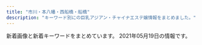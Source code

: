 ```yaml
---
title: "市川・本八幡・西船橋・船橋"
description: "キーワード別にの巨乳アジアン・チャイナエステ嬢情報をまとめました。"
---
```


新着画像と新着キーワードをまとめています。
2021年05月19日の情報です。

<DmmAffiliateIns />
<KeywordTable
  shops={
    [
    {
        "keywords": {
            "D": 2,
            "85": 2,
            "E": 2
        },
        "station": "JR\u897f\u8239\u6a4b\u99c5\u5357\u53e3",
        "name": "Royal \uff5e\u30ed\u30fc\u30e4\u30eb\uff5e",
        "url": "http://royal.rankuens.com/",
        "img_links": [
            "http://royal.rankuens.com/css/staff/staff04.jpg",
            "http://royal.rankuens.com/css/nav/nav-006.jpg",
            "http://royal.rankuens.com/css/m-top02.jpg",
            "http://royal.rankuens.com/css/nav/nav-004.jpg",
            "http://royal.rankuens.com/css/staff/staff03-a.jpg",
            "http://royal.rankuens.com/css/staff/staff03.jpg",
            "http://royal.rankuens.com/css/m-top05.jpg",
            "http://royal.rankuens.com/css/001.jpg",
            "http://royal.rankuens.com/css/staff/staff02-a.jpg",
            "http://royal.rankuens.com/images/call.png",
            "http://royal.rankuens.com/css/staff/staff02.jpg",
            "http://royal.rankuens.com/css/nav/nav-003.jpg",
            "http://royal.rankuens.com/css/nav/nav-005.jpg",
            "http://royal.rankuens.com/css/staff/staff04-a.jpg",
            "http://royal.rankuens.com/css/staff/staff01-a.jpg",
            "http://royal.rankuens.com/css/staff/staff01.jpg",
            "http://royal.rankuens.com/css/nav/nav-002.jpg",
            "http://royal.rankuens.com/css/nav/nav-001.jpg",
            "http://royal.rankuens.com/css/m-head01.jpg",
            "http://royal.rankuens.com/css/m-top04.jpg",
            "http://royal.rankuens.com/css/m-top03.jpg"
        ]
    },
    {
        "img_links": [],
        "keywords": {},
        "name": "OLIVE\u30fb\u30aa\u30ea\u30fc\u30d6",
        "station": "JR\u8239\u6a4b\u99c5\u5317\u53e3",
        "url": "http://yu.abnavi.info/"
    },
    {
        "name": "\u30d7\u30ea\u30f3\u30bb\u30b9",
        "img_links": [],
        "keywords": {},
        "station": "JR\u897f\u8239\u6a4b\u99c5\u5317\u53e3",
        "url": "https://prince.iest.info/"
    },
    {
        "name": "\u6696 \uff5eHinata\uff5e",
        "url": "http://hinata.relaxnabi.com/",
        "station": "JR\u8239\u6a4b\u99c5\u5317\u53e3",
        "img_links": [
            "http://hinata.relaxnabi.com/img/tiaowen.png",
            "http://hinata.relaxnabi.com/css/staff/staff015-a.jpg",
            "http://hinata.relaxnabi.com/css/staff/staff-007.jpg",
            "http://hinata.relaxnabi.com/css/staff/staff00001-a.jpg",
            "http://hinata.relaxnabi.com/css/top02.jpg",
            "http://hinata.relaxnabi.com/css/nav/nav-004.jpg",
            "http://hinata.relaxnabi.com/css/girls001.jpg",
            "http://hinata.relaxnabi.com/css/staff/staff00003.jpg",
            "http://hinata.relaxnabi.com/css/staff/staff-06-a.jpg",
            "http://hinata.relaxnabi.com/css/nav/nav-003.jpg",
            "http://hinata.relaxnabi.com/css/staff/staff00004.jpg",
            "http://hinata.relaxnabi.com/css/main-left03.jpg",
            "http://hinata.relaxnabi.com/css/nav/nav-001.jpg",
            "http://hinata.relaxnabi.com/css/nav/nav-006.jpg",
            "http://hinata.relaxnabi.com/css/staff/staff-08.jpg",
            "http://hinata.relaxnabi.com/css/staff/staff-007-a.jpg",
            "http://hinata.relaxnabi.com/css/nav/sub-003.jpg",
            "http://hinata.relaxnabi.com/css/nav/nav-002.jpg",
            "http://hinata.relaxnabi.com/css/nav/sub-004.jpg",
            "http://hinata.relaxnabi.com/css/nav/sub-001.jpg",
            "http://hinata.relaxnabi.com/css/staff/staff17-a.jpg",
            "http://hinata.relaxnabi.com/css/main-left02.jpg",
            "http://hinata.relaxnabi.com/css/right.jpg",
            "http://hinata.relaxnabi.com/css/staff/staff17.jpg",
            "http://hinata.relaxnabi.com/css/staff/staff-06.jpg",
            "http://hinata.relaxnabi.com/css/osusume40.jpg",
            "http://hinata.relaxnabi.com/css/nav/nav-005.jpg",
            "http://hinata.relaxnabi.com/css/staff/staff00001.jpg",
            "http://hinata.relaxnabi.com/css/staff/staff015.jpg",
            "http://hinata.relaxnabi.com/css/button.jpg",
            "http://hinata.relaxnabi.com/css/tel01.png",
            "http://hinata.relaxnabi.com/css/nav/sub-002.jpg",
            "http://hinata.relaxnabi.com/css/staff/staff-002-a.jpg",
            "http://hinata.relaxnabi.com/css/nav/sub-005.jpg",
            "http://hinata.relaxnabi.com/css/staff/staff00004-a.jpg",
            "http://hinata.relaxnabi.com/css/staff/staff00003-a.jpg",
            "http://hinata.relaxnabi.com/css/left.jpg",
            "http://hinata.relaxnabi.com/css/staff/staff-08-a.jpg",
            "http://hinata.relaxnabi.com/css/staff/staff-002.jpg",
            "http://hinata.relaxnabi.com/css/nav/sub-006.jpg"
        ],
        "keywords": {
            "86": 2,
            "89": 1,
            "90": 2,
            "D": 2,
            "92": 3,
            "C": 4,
            "91": 1,
            "E": 4,
            "F": 1
        }
    },
    {
        "url": "https://fu-coco.net/",
        "keywords": {
            "F": 4,
            "D": 23,
            "\u30bb\u30af\u30b7\u30fc": 3
        },
        "station": "\u8239\u6a4b\u99c5\u5317\u53e3",
        "name": "COCO",
        "img_links": [
            "https://fu-coco.net/wp-content/uploads/2021/05/435698765co.jpg",
            "https://fu-coco.net/wp-content/uploads/2021/05/9876543co.jpg",
            "https://fu-coco.net/wp-content/uploads/2021/05/34568976co.jpg",
            "https://fu-coco.net/wp-content/uploads/2021/05/8976saco.jpg",
            "https://fu-coco.net/wp-content/themes/este/img/top-img01a.png",
            "https://fu-coco.net/wp-content/themes/este/img/call.png",
            "https://fu-coco.net/wp-content/uploads/2021/05/897s6atyco.jpg",
            "https://fu-coco.net/wp-content/uploads/2021/05/1oiuytreewrstdyfugco.jpg",
            "https://fu-coco.net/wp-content/uploads/2021/05/9087621co.jpg",
            "https://fu-coco.net/wp-content/themes/este/img/top-img02a.png",
            "https://fu-coco.net/wp-content/themes/este/img/2.png",
            "https://fu-coco.net/wp-content/themes/este/img/tel_footer.png",
            "https://fu-coco.net/wp-content/uploads/2021/05/987654324567co.jpg",
            "https://fu-coco.net/wp-content/themes/este/img/top-img01b.png",
            "https://fu-coco.net/wp-content/uploads/2021/05/9876521co.jpg",
            "https://fu-coco.net/wp-content/themes/este/img/tel_header.png",
            "https://fu-coco.net/wp-content/uploads/2021/05/9087654co.jpg",
            "https://fu-coco.net/wp-content/uploads/2021/05/8765217890co.jpg"
        ]
    },
    {
        "url": "http://happy.relaxnabi.com/",
        "station": "JR\u8239\u6a4b\u99c5\u5317\u53e3",
        "img_links": [
            "http://happy.relaxnabi.com/css/staff/staff0017-a.jpg",
            "http://happy.relaxnabi.com/css/staff/staff-03-a.jpg",
            "http://happy.relaxnabi.com/css/staff/staff-007.jpg",
            "http://happy.relaxnabi.com/css/staff/staff-10.jpg",
            "http://happy.relaxnabi.com/css/staff/staff0001.jpg",
            "http://happy.relaxnabi.com/css/staff/staff-08.jpg",
            "http://happy.relaxnabi.com/css/staff/staff-04.jpg",
            "http://happy.relaxnabi.com/css/top-003.png",
            "http://happy.relaxnabi.com/css/staff/staff-007-a.jpg",
            "http://happy.relaxnabi.com/css/staff/staff0001-a.jpg",
            "http://happy.relaxnabi.com/css/staff/staff-05.jpg",
            "http://happy.relaxnabi.com/css/staff/staff-002.jpg",
            "http://happy.relaxnabi.com/css/staff/staff-05-a.jpg",
            "http://happy.relaxnabi.com/css/nav/nav-001.png",
            "http://happy.relaxnabi.com/css/nav/nav-004.png",
            "http://happy.relaxnabi.com/css/staff/staff-08-a.jpg",
            "http://happy.relaxnabi.com/css/tel01.png",
            "http://happy.relaxnabi.com/css/staff/staff-10-a.jpg",
            "http://happy.relaxnabi.com/css/nav/nav-005.png",
            "http://happy.relaxnabi.com/css/staff/staff-04-a.jpg",
            "http://happy.relaxnabi.com/css/staff/staff-03.jpg",
            "http://happy.relaxnabi.com/css/staff/staff0017.jpg",
            "http://happy.relaxnabi.com/css/nav/nav-002.png",
            "http://happy.relaxnabi.com/css/nav/nav-006.png",
            "http://happy.relaxnabi.com/css/top0001.png",
            "http://happy.relaxnabi.com/css/nav/nav-003.png",
            "http://happy.relaxnabi.com/css/staff/staff-002-a.jpg"
        ],
        "name": "\u30de\u30fc\u30e1\u30a4\u30c9",
        "keywords": {
            "89": 2,
            "D": 4,
            "91": 1,
            "90": 2,
            "88": 1,
            "92": 3,
            "F": 1,
            "E": 3
        }
    },
    {
        "name": "\u9234\u97f3-\u3059\u305a\u306d-",
        "station": "JR\u897f\u8239\u6a4b\u99c5\u5357\u53e3",
        "url": "http://es-suzune.com/",
        "img_links": [
            "http://es-suzune.com/staffPhoto/s20200510132325.jpg",
            "http://es-suzune.com/staffPhoto/s20200827113641.jpg",
            "http://es-suzune.com/staffPhoto/b20210309194137.jpg",
            "http://es-suzune.com/images/access/05.png",
            "http://es-suzune.com/staffPhoto/s20210310164226.jpg",
            "http://es-suzune.com/staffPhoto/b20210519124016.jpg",
            "http://es-suzune.com/images/store/02.jpg",
            "http://es-suzune.com/staffPhoto/b20210219195907.jpg",
            "http://es-suzune.com/staffPhoto/s20210405174056.jpg",
            "http://es-suzune.com/uploadfiles/images/chuntian4_%E5%89%AF%E6%9C%AC.jpg",
            "http://es-suzune.com/staffPhoto/s20210219195922.jpg",
            "http://es-suzune.com/staffPhoto/b20201007170432.jpg",
            "http://es-suzune.com/staffPhoto/s20200724144036.jpg",
            "http://es-suzune.com/uploadfiles/images/courseEsSuzune.jpg",
            "http://es-suzune.com/staffPhoto/s20201007170432.jpg",
            "http://es-suzune.com/images/access/01.png",
            "http://es-suzune.com/staffPhoto/s20210519124016.jpg",
            "http://es-suzune.com/staffPhoto/b20210405165006.jpg",
            "http://es-suzune.com/staffPhoto/b20200724144017.jpg",
            "http://es-suzune.com/staffPhoto/s20210219195936.jpg",
            "http://es-suzune.com/images/store/03.jpg",
            "http://es-suzune.com/images/access/02.png",
            "http://es-suzune.com/images/access/03.png",
            "http://es-suzune.com/staffPhoto/s20200827113054.jpg",
            "http://es-suzune.com/staffPhoto/s20200724144017.jpg",
            "http://es-suzune.com/staffPhoto/s20210405165026.jpg",
            "http://es-suzune.com/staffPhoto/s20210430230530.jpg",
            "http://es-suzune.com/staffPhoto/s20210427230435.jpg",
            "http://es-suzune.com/staffPhoto/b20210405174056.jpg",
            "http://es-suzune.com/staffPhoto/s20210217223343.jpg",
            "http://es-suzune.com/staffPhoto/b20210427230435.jpg",
            "http://es-suzune.com/staffPhoto/b20200827113054.jpg",
            "http://es-suzune.com/staffPhoto/s20210217223442.jpg",
            "http://es-suzune.com/images/store/01.jpg",
            "http://es-suzune.com/staffPhoto/b20210405155547.jpg",
            "http://es-suzune.com/staffPhoto/s20210405165006.jpg",
            "http://es-suzune.com/images/showIndex.jpg",
            "http://es-suzune.com/staffPhoto/b20191115141808.jpg",
            "http://es-suzune.com/staffPhoto/b20210216224004.jpg",
            "http://es-suzune.com/staffPhoto/s20210309194137.jpg",
            "http://es-suzune.com/staffPhoto/s20210427230506.jpg",
            "http://es-suzune.com/uploadfiles/images/chuntian1_%E5%89%AF%E6%9C%AC.jpg",
            "http://es-suzune.com/staffPhoto/s20210405174136.jpg",
            "http://es-suzune.com/staffPhoto/s20210405155607.jpg",
            "http://es-suzune.com/images/showContent.jpg",
            "http://es-suzune.com/staffPhoto/s20210309194151.jpg",
            "http://es-suzune.com/staffPhoto/s20200827113545.jpg",
            "http://es-suzune.com/staffPhoto/s20191115141808.jpg",
            "http://es-suzune.com/staffPhoto/s20210219195907.jpg",
            "http://es-suzune.com/staffPhoto/s20210216224004.jpg",
            "http://es-suzune.com/staffPhoto/b20200510132325.jpg",
            "http://es-suzune.com/staffPhoto/s20210405155547.jpg",
            "http://es-suzune.com/staffPhoto/s20201007170536.jpg",
            "http://es-suzune.com/images/store/04.jpg",
            "http://es-suzune.com/staffPhoto/b20210430230530.jpg",
            "http://es-suzune.com/uploadfiles/images/campaignEsSuzune1.jpg",
            "http://es-suzune.com/staffPhoto/s20210405173944.jpg",
            "http://es-suzune.com/staffPhoto/b20200827113545.jpg",
            "http://es-suzune.com/staffPhoto/s20210405174116.jpg",
            "http://es-suzune.com/staffPhoto/s20210217223841.jpg"
        ],
        "keywords": {
            "\u30bb\u30af\u30b7\u30fc": 11,
            "F": 5
        }
    },
    {
        "station": "JR\u8239\u6a4b\u99c5\u5317\u53e3",
        "keywords": {
            "86": 4,
            "D": 6,
            "85": 2,
            "87": 6,
            "C": 19
        },
        "name": "Rainbow\uff5e\u30ec\u30a4\u30f3\u30dc\u30fc\uff5e",
        "url": "http://www.rainbow-relax.xyz/",
        "img_links": [
            "http://www.rainbow-relax.xyz/images/slider/3.jpg",
            "http://www.rainbow-relax.xyz/files/001-02.jpg",
            "http://www.rainbow-relax.xyz/files/002-02.jpg",
            "http://www.rainbow-relax.xyz/files/003-02.jpg",
            "http://www.rainbow-relax.xyz/files/005.jpg",
            "http://www.rainbow-relax.xyz/files/004.jpg",
            "http://www.rainbow-relax.xyz/img/pickup.jpg",
            "http://www.rainbow-relax.xyz/img/tel.png",
            "http://www.rainbow-relax.xyz/img/ttl_news.png",
            "http://www.rainbow-relax.xyz/files/004-02.jpg",
            "http://www.rainbow-relax.xyz/img/btn_side_mobile.jpg",
            "http://www.rainbow-relax.xyz/files/005-02.jpg",
            "http://www.rainbow-relax.xyz/files/006-02.jpg",
            "http://www.rainbow-relax.xyz/files/006.jpg",
            "http://www.rainbow-relax.xyz/files/003.jpg",
            "http://www.rainbow-relax.xyz/files/001.jpg",
            "http://www.rainbow-relax.xyz/img/ttl_info.png",
            "http://www.rainbow-relax.xyz/images/slider/1.jpg",
            "http://www.rainbow-relax.xyz/img/goback.jpg",
            "http://www.rainbow-relax.xyz/images/slider/2.jpg",
            "http://www.rainbow-relax.xyz/files/002.jpg"
        ]
    },
    {
        "keywords": {
            "86": 2,
            "87": 6,
            "D": 8,
            "C": 12
        },
        "station": "JR\u8239\u6a4b\u99c5\u5317\u53e3",
        "img_links": [
            "http://www.fuji.esturl.com/images/slider/3.jpg",
            "http://www.fuji.esturl.com/img/ttl_info.png",
            "http://www.fuji.esturl.com/files/003.jpg",
            "http://www.fuji.esturl.com/img/goback.jpg",
            "http://www.fuji.esturl.com/img/pickup.jpg",
            "http://www.fuji.esturl.com/files/003-02.jpg",
            "http://www.fuji.esturl.com/img/btn_side_mobile.jpg",
            "http://www.fuji.esturl.com/images/slider/1.jpg",
            "http://www.fuji.esturl.com/img/header01.jpg",
            "http://www.fuji.esturl.com/files/001.jpg",
            "http://www.fuji.esturl.com/files/002.jpg",
            "http://www.fuji.esturl.com/files/001-02.jpg",
            "http://www.fuji.esturl.com/img/ttl_news.png",
            "http://www.fuji.esturl.com/files/002-02.jpg",
            "http://www.fuji.esturl.com/images/slider/2.jpg",
            "http://www.fuji.esturl.com/files/004.jpg",
            "http://www.fuji.esturl.com/img/ttl_therapist_top.png",
            "http://www.fuji.esturl.com/files/004-02.jpg"
        ],
        "name": "\u85e4\u306e\u82b1",
        "url": "http://www.fuji.esturl.com/"
    },
    {
        "station": "\u5e02\u5ddd\u99c5\u5317\u53e3",
        "img_links": [
            "http://www.iyashinoumi.com/img/tel1.png",
            "http://www.iyashinoumi.com/img/miss24sb.jpg",
            "http://www.iyashinoumi.com/img/miss7sb.jpg",
            "http://www.iyashinoumi.com/img/sTitle_right.png",
            "http://www.iyashinoumi.com/img/miss28sb.jpg",
            "http://www.iyashinoumi.com/img/sTitle_left.png",
            "http://www.iyashinoumi.com/img/miss27sb.jpg",
            "http://www.iyashinoumi.com/img/miss7s.jpg",
            "http://www.iyashinoumi.com/img/miss6sb.jpg",
            "http://www.iyashinoumi.com/img/miss25sb.jpg"
        ],
        "url": "http://www.iyashinoumi.com/",
        "keywords": {},
        "name": "\u7652\u3057\u306e\u6d77"
    },
    {
        "keywords": {
            "86": 12,
            "C": 6,
            "D": 6,
            "83": 6
        },
        "name": "\u4eba\u9b5a\u59eb",
        "img_links": [
            "http://nigyohime.ebb.jp/2/uploadimg/1610266405.jpg",
            "http://nigyohime.ebb.jp/2/uploadimg/1615431233.jpg",
            "http://nigyohime.ebb.jp/b_news.png",
            "http://nigyohime.ebb.jp/b_girl.png",
            "http://nigyohime.ebb.jp/staff_t.jpg",
            "http://nigyohime.ebb.jp/1.jpg",
            "http://nigyohime.ebb.jp/4.jpg",
            "http://nigyohime.ebb.jp/line.png",
            "http://nigyohime.ebb.jp/top.jpg",
            "http://nigyohime.ebb.jp/ditu2.jpg",
            "http://nigyohime.ebb.jp/2/uploadimg/1606276938.jpg",
            "http://nigyohime.ebb.jp/3.jpg",
            "http://nigyohime.ebb.jp/2.jpg",
            "http://nigyohime.ebb.jp/2/uploadimg/1620714292.jpg",
            "http://nigyohime.ebb.jp/2/uploadimg/1606276829.jpg"
        ],
        "url": "http://nigyohime.ebb.jp/",
        "station": "JR\u5e02\u5ddd\u99c5\u5357\u53e3"
    },
    {
        "img_links": [
            "https://miyabi.jpn.vin/images/top.png",
            "https://miyabi.jpn.vin/photos/sites/21/2021/03/2021032404492465.jpg",
            "https://miyabi.jpn.vin/images/top_slider03.jpg",
            "https://miyabi.jpn.vin/images/btn_side01.png",
            "https://miyabi.jpn.vin/images/btn_side06.png",
            "https://miyabi.jpn.vin/photos/sites/21/2021/05/2021052002391091.jpg",
            "https://miyabi.jpn.vin/photos/sites/21/2021/05/2021052002390864.jpg",
            "https://miyabi.jpn.vin/photos/sites/21/2021/05/2021052002390726.jpg",
            "https://miyabi.jpn.vin/photos/sites/21/2021/05/2021051409095246.jpg",
            "https://miyabi.jpn.vin/images/side_line.jpg",
            "https://miyabi.jpn.vin/photos/sites/21/2021/05/2021051409363351.jpg",
            "https://miyabi.jpn.vin/images/sp_top.png",
            "https://miyabi.jpn.vin/images/btn_side07.png",
            "https://miyabi.jpn.vin/photos/sites/21/2021/05/2021052002390959.jpg",
            "https://miyabi.jpn.vin/photos/sites/21/2021/05/2021052002390885.jpg",
            "https://miyabi.jpn.vin/photos/sites/21/2021/05/2021051409310973.jpg",
            "https://miyabi.jpn.vin/photos/sites/21/2021/05/2021052002391080.jpg",
            "https://miyabi.jpn.vin/images/btn_side02.png",
            "https://miyabi.jpn.vin/images/btn_side04.png",
            "https://miyabi.jpn.vin/images/btn_side05.png",
            "https://miyabi.jpn.vin/photos/sites/21/2021/05/202105200239071.jpg",
            "https://miyabi.jpn.vin/photos/sites/21/2021/05/2021052002390944.jpg",
            "https://miyabi.jpn.vin/photos/sites/21/2021/05/2021051409090360.jpg",
            "https://miyabi.jpn.vin/photos/sites/21/2021/05/2021051409092021.jpg",
            "https://miyabi.jpn.vin/photos/sites/21/2021/05/2021051409485330.jpg",
            "https://miyabi.jpn.vin/images/btn_side03.png",
            "https://miyabi.jpn.vin/photos/sites/21/2021/05/2021051409394496.jpg"
        ],
        "station": "JR\u897f\u8239\u6a4b\u99c5",
        "url": "https://miyabi.jpn.vin",
        "name": "\u96c5\u7f8e\uff5eMIYABI",
        "keywords": {
            "D": 70,
            "C": 58,
            "E": 66,
            "87": 34,
            "F": 34,
            "85": 98,
            "83": 36,
            "G": 34,
            "88": 70
        }
    },
    {
        "img_links": [
            "http://www.hanamonogaari.xyz/images/s_info.jpg",
            "http://www.hanamonogaari.xyz/uploads/181107/1-1Q10G1262I06.png",
            "http://www.hanamonogaari.xyz/uploads/181107/1-1Q10G21110N5.jpg",
            "http://www.hanamonogaari.xyz/uploads/181107/1-1Q10G02JTT.png",
            "http://www.hanamonogaari.xyz/images/s_mobile.jpg",
            "http://www.hanamonogaari.xyz/images/s_news.jpg",
            "http://www.hanamonogaari.xyz/uploads/181107/1-1Q10G0250S39.png",
            "http://www.hanamonogaari.xyz/uploads/210515/1-210515135135c9.jpg",
            "http://www.hanamonogaari.xyz/uploads/181107/1-1Q10G04R3933.jpg",
            "http://www.hanamonogaari.xyz/images/s_news01.jpg",
            "http://www.hanamonogaari.xyz/images/info.jpg",
            "http://www.hanamonogaari.xyz/uploads/181107/1-1Q10G12K2455.png",
            "http://www.hanamonogaari.xyz/images/news_bj3.jpg",
            "http://www.hanamonogaari.xyz/uploads/181107/1-1Q10G02G1591.png",
            "http://www.hanamonogaari.xyz/uploads/181109/1-1Q10Z92056352.jpg",
            "http://www.hanamonogaari.xyz/uploads/210517/1-21051G35A3545.jpg",
            "http://www.hanamonogaari.xyz/uploads/210517/1-21051G35G0109.jpg",
            "http://www.hanamonogaari.xyz/uploads/210515/1-210515135204509.jpg",
            "http://www.hanamonogaari.xyz/images/news_bj1.jpg",
            "http://www.hanamonogaari.xyz/uploads/210515/1-21051513510A39.jpg",
            "http://www.hanamonogaari.xyz/uploads/181107/1-1Q10G02416215.png"
        ],
        "name": "\u3044\u3061\u3054",
        "station": "JR\u897f\u8239\u6a4b\u99c5\u5357\u53e3",
        "keywords": {
            "88": 2,
            "84": 1,
            "85": 1,
            "D": 2,
            "E": 1,
            "C": 1
        },
        "url": "http://www.hanamonogaari.xyz/"
    },
    {
        "station": "JR\u8239\u6a4b\u99c5\u5317\u53e3",
        "keywords": {
            "88": 4,
            "87": 32,
            "D": 36
        },
        "img_links": [
            "http://www.yumegokoro.esjp.info/files/002-02.jpg",
            "http://www.yumegokoro.esjp.info/files/004-03.jpg",
            "http://www.yumegokoro.esjp.info/images/barRecruit.png",
            "http://www.yumegokoro.esjp.info/images/btnTop.png",
            "http://www.yumegokoro.esjp.info/files/012.jpg",
            "http://www.yumegokoro.esjp.info/files/019.jpg",
            "http://www.yumegokoro.esjp.info/files/004-02.jpg",
            "http://www.yumegokoro.esjp.info/files/011.jpg",
            "http://www.yumegokoro.esjp.info/files/027.jpg",
            "http://www.yumegokoro.esjp.info/files/019-02.jpg",
            "http://www.yumegokoro.esjp.info/files/023.jpg",
            "http://www.yumegokoro.esjp.info/files/004.jpg",
            "http://www.yumegokoro.esjp.info/files/019-03.jpg",
            "http://www.yumegokoro.esjp.info/images/barProfileSche.png",
            "http://www.yumegokoro.esjp.info/images/backBtn.png",
            "http://www.yumegokoro.esjp.info/files/012-02.jpg",
            "http://www.yumegokoro.esjp.info/files/010.jpg",
            "http://www.yumegokoro.esjp.info/files/002.jpg",
            "http://www.yumegokoro.esjp.info/images/barAccess.png",
            "http://www.yumegokoro.esjp.info/files/023-02.jpg",
            "http://www.yumegokoro.esjp.info/files/020-02.jpg",
            "http://www.yumegokoro.esjp.info/files/023-03.jpg",
            "http://www.yumegokoro.esjp.info/files/010-02.jpg",
            "http://www.yumegokoro.esjp.info/files/027-02.jpg",
            "http://www.yumegokoro.esjp.info/images/barProfile.png",
            "http://www.yumegokoro.esjp.info/files/011-03.jpg",
            "http://www.yumegokoro.esjp.info/images/contentBottom.jpg",
            "http://www.yumegokoro.esjp.info/images/barSchedule.png",
            "http://www.yumegokoro.esjp.info/images/barLink.png",
            "http://www.yumegokoro.esjp.info/images/header.png",
            "http://www.yumegokoro.esjp.info/files/020.jpg",
            "http://www.yumegokoro.esjp.info/files/020-03.jpg",
            "http://www.yumegokoro.esjp.info/images/barTherapist.png",
            "http://www.yumegokoro.esjp.info/files/011-02.jpg",
            "http://www.yumegokoro.esjp.info/images/concept.png",
            "http://www.yumegokoro.esjp.info/images/time.png",
            "http://www.yumegokoro.esjp.info/images/barSystem.png",
            "http://www.yumegokoro.esjp.info/files/012-03.jpg",
            "http://www.yumegokoro.esjp.info/files/027-03.jpg",
            "http://www.yumegokoro.esjp.info/files/010-03.jpg",
            "http://www.yumegokoro.esjp.info/files/002-03.jpg"
        ],
        "url": "http://www.yumegokoro.esjp.info/",
        "name": "Pink Love"
    },
    {
        "img_links": [
            "http://f-clover.net/images/flash1.jpg",
            "http://f-clover.net/images/room5.jpg",
            "http://f-clover.net/images/index1.jpg",
            "http://f-clover.net/images/mi0.jpg",
            "http://f-clover.net/images/mobile.jpg",
            "http://f-clover.net/images/flash2.jpg",
            "http://f-clover.net/images/room3.jpg",
            "http://f-clover.net/images/room6.jpg",
            "http://f-clover.net/images/room2.jpg",
            "http://f-clover.net/images/room7.jpg",
            "http://f-clover.net/images/moe.jpg",
            "http://f-clover.net/images/room1.jpg",
            "http://f-clover.net/images/end.jpg",
            "http://f-clover.net/images/g5.jpg",
            "http://f-clover.net/images/room8.jpg",
            "http://f-clover.net/images/room4.jpg"
        ],
        "keywords": {},
        "station": "JR\u8239\u6a4b\u99c5\u5357\u53e3",
        "url": "http://f-clover.net/",
        "name": "\u30af\u30ed\u30fc\u30d0\u30fc"
    },
    {
        "station": "JR\u897f\u8239\u6a4b\u99c5\u5357\u53e3",
        "keywords": {
            "E": 85,
            "\u30bb\u30af\u30b7\u30fc": 10,
            "D": 6,
            "\u5de8\u4e73": 2,
            "G": 11,
            "\u4e73": 2,
            "F": 11
        },
        "url": "http://es-massage.info/",
        "img_links": [
            "http://es-massage.info/wp-content/uploads/2019/11/8da006befc39b49c570f8162740cbc56-500x750.jpg",
            "http://es-massage.info/wp-content/themes/template-salon2/images/header-tel.png",
            "http://es-massage.info/wp-content/uploads/2020/04/6dbf19009737ff88e931378416216a70-500x750.jpg",
            "http://es-massage.info/wp-content/uploads/2018/12/ce6acdedea0cab635b18cd82f697bf3a-500x750.jpg",
            "http://es-massage.info/wp-content/uploads/2020/09/704dae7b06e955f980cbf27c24214885-500x750.jpg",
            "http://es-massage.info/wp-content/uploads/2019/12/676cfcce64ce22475e092ee147f4ebc8-212x300.jpg",
            "http://es-massage.info/wp-content/uploads/2020/04/61c10e6ea6f68bf8c90d4ae7d8d0830a.jpg",
            "http://es-massage.info/wp-content/uploads/2020/04/61c10e6ea6f68bf8c90d4ae7d8d0830a-500x750.jpg",
            "http://es-massage.info/wp-content/uploads/2021/02/f150534b559de6124dce0eaa1cfdf290.jpg",
            "http://es-massage.info/wp-content/uploads/2019/03/07cc9a466c3af450e20013b26e90a100-500x750.jpg",
            "http://es-massage.info/wp-content/uploads/2020/06/15dfc139e50a1da61c3a78bf04aca51b.jpg",
            "http://es-massage.info/wp-content/uploads/2021/03/5db34c47b4c5816f47d11de39beefb5d-216x300.jpg",
            "http://es-massage.info/wp-content/uploads/2021/02/3d21df65a2be53218994fa7e3b383bd2-500x750.jpg",
            "http://es-massage.info/wp-content/uploads/2019/03/b85ae819f481b37cad8d1548de5893cc-500x750.jpg",
            "http://es-massage.info/wp-content/uploads/2019/10/32cbcf100bc89043ce106a68ba8535ea.jpg",
            "http://es-massage.info/wp-content/uploads/2019/03/0c4d0538c251234bc70697ec7cf8cc97.jpg",
            "http://es-massage.info/wp-content/uploads/2021/02/4af137ced25025eda5b4e5a512bead8f.jpg",
            "http://es-massage.info/wp-content/uploads/2021/02/ae80e0da66f78f271f9083df6c795b89-500x750.jpg",
            "http://es-massage.info/wp-content/uploads/2021/02/5d212ce2543c87f9ebee5c4251a7e224-214x300.jpg",
            "http://es-massage.info/wp-content/uploads/2021/03/fa0ef9b192fa87f9ee5013c5e1c3bcc7-500x750.jpg",
            "http://es-massage.info/wp-content/uploads/2021/03/f4811d331623d3f6e590e934b3e7ddc9-500x750.jpg",
            "http://es-massage.info/wp-content/themes/template-salon2/images/main1.jpg",
            "http://es-massage.info/wp-content/uploads/2020/09/75fbc1155333427771dcebee0f4de748-500x750.jpg",
            "http://es-massage.info/wp-content/uploads/2021/02/6fa3b7862db18d956a1cde1942b75408-205x300.jpg",
            "http://es-massage.info/wp-content/uploads/2021/03/5db34c47b4c5816f47d11de39beefb5d.jpg",
            "http://es-massage.info/wp-content/uploads/2021/02/f150534b559de6124dce0eaa1cfdf290-500x750.jpg",
            "http://es-massage.info/wp-content/uploads/2020/10/676cfcce64ce22475e092ee147f4ebc8-500x750.jpg",
            "http://es-massage.info/wp-content/uploads/2021/03/187232fb98eac53cd9935a4a35d04597-722x1024.jpg",
            "http://es-massage.info/wp-content/uploads/2021/03/42e4fd3c70945346b6dd6b9e0f926434-1.jpg",
            "http://es-massage.info/wp-content/uploads/2020/10/676cfcce64ce22475e092ee147f4ebc8-730x1024.jpg",
            "http://es-massage.info/wp-content/uploads/2021/03/c961a896cf70c5b14ebe86acc18cdf14-1.jpg",
            "http://es-massage.info/wp-content/uploads/2021/03/42e4fd3c70945346b6dd6b9e0f926434-1-745x1024.jpg",
            "http://es-massage.info/wp-content/uploads/2019/03/0c4d0538c251234bc70697ec7cf8cc97-500x750.jpg",
            "http://es-massage.info/wp-content/uploads/2021/02/68ba0f1db1b8cdd88e360d06f49f1ba6-500x750.jpg",
            "http://es-massage.info/wp-content/uploads/2021/02/2daa3be5c9da099fee0448647087d74c-500x750.jpg",
            "http://es-massage.info/wp-content/uploads/2019/03/0c4d0538c251234bc70697ec7cf8cc97-220x300.jpg",
            "http://es-massage.info/wp-content/uploads/2019/03/c3dc6ab90966d6cc73491056f668516d-745x1024.jpg",
            "http://es-massage.info/wp-content/uploads/2021/03/42e4fd3c70945346b6dd6b9e0f926434-1-500x750.jpg",
            "http://es-massage.info/wp-content/uploads/2021/02/ae80e0da66f78f271f9083df6c795b89.jpg",
            "http://es-massage.info/wp-content/uploads/2021/02/4af137ced25025eda5b4e5a512bead8f-212x300.jpg",
            "http://es-massage.info/wp-content/uploads/2021/02/2daa3be5c9da099fee0448647087d74c-722x1024.jpg",
            "http://es-massage.info/wp-content/uploads/2019/06/dcbeef447e8eded0b1939b00ff57d88b-218x300.jpg",
            "http://es-massage.info/wp-content/uploads/2020/06/0fd60f0c72ad85b96635ef3d4e152bd6.jpg",
            "http://es-massage.info/wp-content/uploads/2021/04/f481c16456cfb6cef2c626ae7e9cc2bc-215x300.jpg",
            "http://es-massage.info/wp-content/uploads/2021/02/8b21e9d00752169b79ff946575142f59.jpg",
            "http://es-massage.info/wp-content/uploads/2021/02/8b21e9d00752169b79ff946575142f59-500x750.jpg",
            "http://es-massage.info/wp-content/uploads/2021/03/c961a896cf70c5b14ebe86acc18cdf14-1-500x750.jpg",
            "http://es-massage.info/wp-content/uploads/2019/03/c3dc6ab90966d6cc73491056f668516d.jpg",
            "http://es-massage.info/wp-content/uploads/2020/09/75fbc1155333427771dcebee0f4de748.jpg",
            "http://es-massage.info/wp-content/uploads/2019/12/676cfcce64ce22475e092ee147f4ebc8.jpg",
            "http://es-massage.info/wp-content/uploads/2021/04/f481c16456cfb6cef2c626ae7e9cc2bc.jpg",
            "http://es-massage.info/wp-content/uploads/2020/09/704dae7b06e955f980cbf27c24214885.jpg",
            "http://es-massage.info/wp-content/uploads/2018/10/g2.jpg",
            "http://es-massage.info/wp-content/uploads/2020/06/15dfc139e50a1da61c3a78bf04aca51b-500x750.jpg",
            "http://es-massage.info/wp-content/uploads/2021/03/fa0ef9b192fa87f9ee5013c5e1c3bcc7-212x300.jpg",
            "http://es-massage.info/wp-content/uploads/2020/09/c42007567c6d14bbd829c1d4ae5b8d4c.jpg",
            "http://es-massage.info/wp-content/uploads/2018/10/g4.jpg",
            "http://es-massage.info/wp-content/uploads/2019/12/a2ec7a239bfbf761f50708838a05c672.jpg",
            "http://es-massage.info/wp-content/uploads/2021/02/ae895c3a85b37b5db4dcb93326cbd04d-500x750.jpg",
            "http://es-massage.info/wp-content/uploads/2019/10/3eec6cc0e85788ff3ceabceee29f9870.jpg",
            "http://es-massage.info/wp-content/uploads/2019/06/dcbeef447e8eded0b1939b00ff57d88b-500x750.jpg",
            "http://es-massage.info/wp-content/uploads/2021/02/ae895c3a85b37b5db4dcb93326cbd04d-745x1024.jpg",
            "http://es-massage.info/wp-content/uploads/2021/05/c867482e60af4aaa301e00a22c8a494a-500x750.jpg",
            "http://es-massage.info/wp-content/uploads/2019/12/a2ec7a239bfbf761f50708838a05c672-214x300.jpg",
            "http://es-massage.info/wp-content/uploads/2021/04/f481c16456cfb6cef2c626ae7e9cc2bc-500x750.jpg",
            "http://es-massage.info/wp-content/uploads/2019/10/3eec6cc0e85788ff3ceabceee29f9870-500x750.jpg",
            "http://es-massage.info/wp-content/uploads/2021/02/4af137ced25025eda5b4e5a512bead8f-500x750.jpg",
            "http://es-massage.info/wp-content/uploads/2019/03/b85ae819f481b37cad8d1548de5893cc.jpg",
            "http://es-massage.info/wp-content/uploads/2021/03/c961a896cf70c5b14ebe86acc18cdf14-1-212x300.jpg",
            "http://es-massage.info/wp-content/uploads/2019/12/9934efcbe351f6dbb655c114add97813.jpg",
            "http://es-massage.info/wp-content/themes/template-salon2/images/bnr.jpg",
            "http://es-massage.info/wp-content/uploads/2021/02/9fac07593910d80276531dd93a7855a6.jpg",
            "http://es-massage.info/wp-content/themes/template-salon2/images/noimg.jpg",
            "http://es-massage.info/wp-content/uploads/2021/02/0ef7f1f9a36ecbbef9c5a949c70d788f-218x300.jpg",
            "http://es-massage.info/wp-content/uploads/2021/03/5db34c47b4c5816f47d11de39beefb5d-500x750.jpg",
            "http://es-massage.info/wp-content/uploads/2021/01/329c4f8c7f334cbe95d258f70d6ca207-500x750.jpg",
            "http://es-massage.info/wp-content/uploads/2021/03/f4811d331623d3f6e590e934b3e7ddc9.jpg",
            "http://es-massage.info/wp-content/uploads/2019/10/32cbcf100bc89043ce106a68ba8535ea-500x750.jpg",
            "http://es-massage.info/wp-content/uploads/2021/02/3d21df65a2be53218994fa7e3b383bd2.jpg",
            "http://es-massage.info/wp-content/uploads/2021/03/187232fb98eac53cd9935a4a35d04597.jpg",
            "http://es-massage.info/wp-content/uploads/2021/02/3d21df65a2be53218994fa7e3b383bd2-207x300.jpg",
            "http://es-massage.info/wp-content/uploads/2021/02/9fac07593910d80276531dd93a7855a6-500x750.jpg",
            "http://es-massage.info/wp-content/uploads/2019/03/c3dc6ab90966d6cc73491056f668516d-500x750.jpg",
            "http://es-massage.info/wp-content/uploads/2021/01/329c4f8c7f334cbe95d258f70d6ca207.jpg",
            "http://es-massage.info/wp-content/uploads/2019/12/676cfcce64ce22475e092ee147f4ebc8-500x750.jpg",
            "http://es-massage.info/wp-content/uploads/2019/03/b85ae819f481b37cad8d1548de5893cc-223x300.jpg",
            "http://es-massage.info/wp-content/uploads/2021/02/68ba0f1db1b8cdd88e360d06f49f1ba6-212x300.jpg",
            "http://es-massage.info/wp-content/uploads/2019/11/8da006befc39b49c570f8162740cbc56.jpg",
            "http://es-massage.info/wp-content/uploads/2020/06/0fd60f0c72ad85b96635ef3d4e152bd6-500x750.jpg",
            "http://es-massage.info/wp-content/uploads/2018/10/g1.jpg",
            "http://es-massage.info/wp-content/uploads/2018/10/g3.jpg",
            "http://es-massage.info/wp-content/uploads/2019/03/07cc9a466c3af450e20013b26e90a100.jpg",
            "http://es-massage.info/wp-content/uploads/2020/10/676cfcce64ce22475e092ee147f4ebc8-214x300.jpg",
            "http://es-massage.info/wp-content/uploads/2021/05/c867482e60af4aaa301e00a22c8a494a.jpg",
            "http://es-massage.info/wp-content/uploads/2021/02/ae895c3a85b37b5db4dcb93326cbd04d.jpg",
            "http://es-massage.info/wp-content/uploads/2019/12/9934efcbe351f6dbb655c114add97813-500x750.jpg",
            "http://es-massage.info/wp-content/uploads/2020/09/c42007567c6d14bbd829c1d4ae5b8d4c-500x750.jpg",
            "http://es-massage.info/wp-content/uploads/2020/04/6dbf19009737ff88e931378416216a70.jpg",
            "http://es-massage.info/wp-content/uploads/2019/12/a2ec7a239bfbf761f50708838a05c672-500x750.jpg",
            "http://es-massage.info/wp-content/uploads/2021/02/f150534b559de6124dce0eaa1cfdf290-722x1024.jpg",
            "http://es-massage.info/wp-content/uploads/2021/02/8b21e9d00752169b79ff946575142f59-722x1024.jpg",
            "http://es-massage.info/wp-content/uploads/2021/03/fa0ef9b192fa87f9ee5013c5e1c3bcc7.jpg",
            "http://es-massage.info/wp-content/uploads/2021/02/68ba0f1db1b8cdd88e360d06f49f1ba6.jpg",
            "http://es-massage.info/wp-content/uploads/2021/03/187232fb98eac53cd9935a4a35d04597-500x750.jpg"
        ],
        "name": "Vivid \u30d3\u30d3\u30c3\u30c9"
    },
    {
        "station": "JR\u672c\u516b\u5e61\u99c5",
        "name": "Sexy Girl",
        "url": "http://www.sexygirl.esturl.com/",
        "keywords": {
            "D": 2,
            "C": 2,
            "86": 1,
            "\u30bb\u30af\u30b7\u30fc": 13,
            "87": 3
        },
        "img_links": [
            "http://www.sexygirl.esturl.com/files/002.jpg",
            "http://www.sexygirl.esturl.com/images/r4.jpg",
            "http://www.sexygirl.esturl.com/images/shop/shop03.jpg",
            "http://www.sexygirl.esturl.com/images/s_link.png",
            "http://www.sexygirl.esturl.com/images/s_staff.png",
            "http://www.sexygirl.esturl.com/images/top.png",
            "http://www.sexygirl.esturl.com/images/shop/shop01.jpg",
            "http://www.sexygirl.esturl.com/images/r5.jpg",
            "http://www.sexygirl.esturl.com/files/004.jpg",
            "http://www.sexygirl.esturl.com/images/r1.jpg",
            "http://www.sexygirl.esturl.com/images/news.png",
            "http://www.sexygirl.esturl.com/images/bj2.jpg",
            "http://www.sexygirl.esturl.com/images/r2.jpg",
            "http://www.sexygirl.esturl.com/images/end.png",
            "http://www.sexygirl.esturl.com/files/001.jpg",
            "http://www.sexygirl.esturl.com/images/shop/shop04.jpg",
            "http://www.sexygirl.esturl.com/images/face.png",
            "http://www.sexygirl.esturl.com/images/pick.png",
            "http://www.sexygirl.esturl.com/files/003.jpg",
            "http://www.sexygirl.esturl.com/images/shop/shop02.jpg"
        ]
    },
    {
        "keywords": {
            "C": 1,
            "D": 1
        },
        "name": "\u30b7\u30e3\u30f3\u30d0\u30e9",
        "url": "http://shamballa.est888.com/",
        "station": "JR\u8239\u6a4b\u99c5\u5317\u53e3",
        "img_links": [
            "http://shamballa.est888.com/css/top03.jpg",
            "http://shamballa.est888.com/css/nav/nav-002.png",
            "http://shamballa.est888.com/css/c-001.jpg",
            "http://shamballa.est888.com/css/staff/staff-01-a.jpg",
            "http://shamballa.est888.com/css/staff/staff-03-a.jpg",
            "http://shamballa.est888.com/css/nav/nav-005.png",
            "http://shamballa.est888.com/css/staff/naiyo02.jpg",
            "http://shamballa.est888.com/css/staff/staff-02-a.jpg",
            "http://shamballa.est888.com/css/top04-left.jpg",
            "http://shamballa.est888.com/css/staff/naiyo01.jpg",
            "http://shamballa.est888.com/css/nav/nav-001.png",
            "http://shamballa.est888.com/css/nav/nav-004.png",
            "http://shamballa.est888.com/css/top04-right.jpg",
            "http://shamballa.est888.com/css/recurit.jpg",
            "http://shamballa.est888.com/css/top01.jpg",
            "http://shamballa.est888.com/css/nav/nav-003.png",
            "http://shamballa.est888.com/css/tel.png",
            "http://shamballa.est888.com/css/nav/nav-006.png"
        ]
    },
    {
        "name": "NEW \u82b1\u30ce\u97f3",
        "url": "http://hanaoto.pw/",
        "station": "JR\u897f\u8239\u6a4b\u99c5\u5357\u53e3",
        "keywords": {
            "C": 16
        },
        "img_links": [
            "http://hanaoto.pw/images/e01.jpg",
            "http://hanaoto.pw/images/flash4.jpg",
            "http://hanaoto.pw/images/la.jpg",
            "http://hanaoto.pw/images/maga1.jpg",
            "http://hanaoto.pw/images/hh1.jpg",
            "http://hanaoto.pw/images/yuki1.jpg",
            "http://hanaoto.pw/images/am1.jpg",
            "http://hanaoto.pw/images/flash5.jpg",
            "http://hanaoto.pw/images/tel.png",
            "http://hanaoto.pw/images/nana1.jpg",
            "http://hanaoto.pw/images/g2.jpg",
            "http://hanaoto.pw/images/a02.jpg",
            "http://hanaoto.pw/images/aa1.jpg",
            "http://hanaoto.pw/images/ami1.jpg",
            "http://hanaoto.pw/images/flash.jpg",
            "http://hanaoto.pw/images/flash3.jpg",
            "http://hanaoto.pw/images/sptel.png",
            "http://hanaoto.pw/images/mobile.png",
            "http://hanaoto.pw/images/maga.jpg",
            "http://hanaoto.pw/images/g6.jpg"
        ]
    },
    {
        "url": "http://www.es-ai.link/",
        "img_links": [
            "http://www.es-ai.link/images/head.jpg",
            "http://www.es-ai.link/images/mobile.jpg",
            "http://www.es-ai.link/images/sys1.jpg",
            "http://www.es-ai.link/images/int2.jpg",
            "http://www.es-ai.link/staff/hana.jpg",
            "http://www.es-ai.link/images/sys2.jpg",
            "http://www.es-ai.link/staff/yuna.jpg",
            "http://www.es-ai.link/images/interior_t.jpg",
            "http://www.es-ai.link/images/staff_t.jpg",
            "http://www.es-ai.link/images/info.jpg",
            "http://www.es-ai.link/images/b3.jpg",
            "http://www.es-ai.link/img/yuna1.jpg",
            "http://www.es-ai.link/images/news.jpg",
            "http://www.es-ai.link/img/hana1.jpg",
            "http://www.es-ai.link/images/int1.jpg",
            "http://www.es-ai.link/img/riri1.jpg",
            "http://www.es-ai.link/images/b2.jpg",
            "http://www.es-ai.link/images/tg.jpg",
            "http://www.es-ai.link/images/b1.jpg",
            "http://www.es-ai.link/staff/riri.jpg"
        ],
        "keywords": {},
        "station": "\u5e02\u5ddd\u99c5\u5317\u53e3",
        "name": "\u611b\u7740"
    },
    {
        "station": "JR\u897f\u8239\u6a4b\u99c5\u5317\u53e3",
        "img_links": [
            "http://stylelife.work/Uploads/user/5de74b74a4faa.jpg",
            "http://stylelife.work/Uploads/user/5e4101be77e18.jpg",
            "http://stylelife.work/Uploads/user/5ebfa12d5429d.jpg",
            "http://stylelife.work/Uploads/user/5deb614369ccd.jpg",
            "http://stylelife.work/Uploads/user/5de74b09394d7.jpg",
            "http://stylelife.work/Uploads/user/5ebf50cc42240.jpg",
            "http://stylelife.work/Uploads/user/5e79901ca108f.jpg",
            "http://stylelife.work/ueditor/php/upload/image/20180712/1531374173659035.png",
            "http://stylelife.work/Uploads/user/5dfc857c95e57.jpg",
            "http://stylelife.work/Uploads/user/5e1d330613089.jpg",
            "http://stylelife.work/Uploads/user/5e1d3400053fa.jpg",
            "http://stylelife.work/Public/Wap/picture/m-tel.png",
            "http://stylelife.work/Uploads/user/6074fcb772404.jpg",
            "http://stylelife.work/Public/Wap/picture/staff-pc.png",
            "http://stylelife.work/ueditor/php/upload/image/20180712/1531373827278035.png",
            "http://stylelife.work/Uploads/user/5eb35a13a1df3.jpg",
            "http://stylelife.work/Uploads/user/6074fd15194a0.jpg",
            "http://stylelife.work/Public/Wap/picture/sp-staff-list.png",
            "http://stylelife.work/Uploads/user/5ebf4ff2905f1.jpg",
            "http://stylelife.work/Uploads/user/5ef9a9fd8cd20.jpg",
            "http://stylelife.work/Public/Wap/picture/m-foot.png",
            "http://stylelife.work/Uploads/user/609cc19235ed5.jpg",
            "http://stylelife.work/Uploads/user/60374c0661343.jpg",
            "http://stylelife.work/Uploads/user/60374cd308bf7.jpg",
            "http://stylelife.work/ueditor/php/upload/image/20180712/1531367078235696.png",
            "http://stylelife.work/Uploads/user/60374ca1c2ba1.jpg",
            "http://stylelife.work/Uploads/user/5f3cd192667f4.jpg",
            "http://stylelife.work/Uploads/user/5de74b9acbf92.jpg",
            "http://stylelife.work/Uploads/user/5e68a1524c2d2.jpg",
            "http://stylelife.work/Public/Wap/picture/sp-line.png",
            "http://stylelife.work/Uploads/user/60a5e6522483f.jpg",
            "http://stylelife.work/Uploads/user/60a5e5f105e9e.jpg",
            "http://stylelife.work/Uploads/user/6074fcd675258.jpg",
            "http://stylelife.work/Uploads/user/60374b6e9f505.jpg"
        ],
        "name": "\u3055\u304f\u3089",
        "keywords": {
            "\u5de8\u4e73": 2,
            "D": 2,
            "F": 3,
            "\u80f8": 1,
            "G": 1,
            "\u4e73": 2
        },
        "url": "http://stylelife.work/"
    },
    {
        "name": "Blue\uff5e\u30d6\u30eb\u30fc\uff5e",
        "img_links": [
            "http://www.kanda-es.info/img/anna1.jpg",
            "http://www.kanda-es.info/staff/anna.jpg",
            "http://www.kanda-es.info/images/staff_t.jpg",
            "http://www.kanda-es.info/staff/sora.jpg",
            "http://www.kanda-es.info/images/sys2.jpg",
            "http://www.kanda-es.info/img/risa1.jpg",
            "http://www.kanda-es.info/images/news.jpg",
            "http://www.kanda-es.info/img/sora1.jpg",
            "http://www.kanda-es.info/images/int2.jpg",
            "http://www.kanda-es.info/images/sys1.jpg",
            "http://www.kanda-es.info/images/info.jpg",
            "http://www.kanda-es.info/images/interior_t.jpg",
            "http://www.kanda-es.info/images/mobile.jpg",
            "http://www.kanda-es.info/images/int1.jpg",
            "http://www.kanda-es.info/staff/risa.jpg",
            "http://www.kanda-es.info/images/tg.jpg"
        ],
        "url": "http://www.kanda-es.info/",
        "station": "\u99ac\u8fbc\u6ca2\u99c5\u6771\u53e3",
        "keywords": {}
    },
    {
        "img_links": [
            "http://www.nekomusume.relax-hp.com/img/nav-002.png",
            "http://www.nekomusume.relax-hp.com/img/top01.png",
            "http://www.nekomusume.relax-hp.com/files/001.jpg",
            "http://www.nekomusume.relax-hp.com/files/008.jpg",
            "http://www.nekomusume.relax-hp.com/files/011.jpg",
            "http://www.nekomusume.relax-hp.com/files/007.jpg",
            "http://www.nekomusume.relax-hp.com/img/stb.jpg",
            "http://www.nekomusume.relax-hp.com/img/stt.jpg",
            "http://www.nekomusume.relax-hp.com/files/013.jpg",
            "http://www.nekomusume.relax-hp.com/img/nav-001.png",
            "http://www.nekomusume.relax-hp.com/img/tel.png",
            "http://www.nekomusume.relax-hp.com/img/nav-003.png",
            "http://www.nekomusume.relax-hp.com/files/009.jpg",
            "http://www.nekomusume.relax-hp.com/img/nav-005.png",
            "http://www.nekomusume.relax-hp.com/files/006.jpg",
            "http://www.nekomusume.relax-hp.com/img/nav-006.png",
            "http://www.nekomusume.relax-hp.com/img/nav-004.png"
        ],
        "url": "http://www.nekomusume.relax-hp.com/",
        "name": "\u732b\u5a18",
        "keywords": {
            "86": 2,
            "D": 7,
            "87": 5
        },
        "station": "JR\u897f\u8239\u6a4b\u99c5\u5357\u53e3"
    },
    {
        "station": "JR\u897f\u8239\u6a4b\u99c5\u5317\u53e3",
        "keywords": {
            "D": 16,
            "C": 3,
            "\u4e73": 7,
            "\u5de8\u4e73": 7,
            "\u80f8": 2,
            "E": 21,
            "\u30bb\u30af\u30b7\u30fc": 2
        },
        "name": "\u30ea\u30fc\u30d5",
        "img_links": [
            "https://leaf-relax.com/wp-content/uploads/2021/04/8C901857-8329-4836-BB15-FACE1430E3F7.jpeg",
            "https://leaf-relax.com/wp-content/themes/este/img/2.jpg",
            "https://leaf-relax.com/wp-content/uploads/2020/01/727B1E93-B273-418A-ADFB-21CA51B3BD11.jpeg",
            "https://leaf-relax.com/wp-content/uploads/2021/03/4ADE4339-8E04-43D0-8E5B-B0C17FFAF696.jpeg",
            "https://leaf-relax.com/wp-content/uploads/2021/04/CEDC78D8-1E03-485E-AAE1-F3A9DC863616.jpeg",
            "https://leaf-relax.com/wp-content/uploads/2021/04/5D8F478C-B99F-48C1-81A3-7741B432AD67.jpeg",
            "https://leaf-relax.com/wp-content/themes/este/img/top-img02a.png",
            "https://leaf-relax.com/wp-content/themes/este/img/call.png",
            "https://leaf-relax.com/wp-content/uploads/2021/05/B320F3D8-A181-4E6B-AEEE-7995FEFEF15E.jpeg",
            "https://leaf-relax.com/wp-content/uploads/2021/03/C1B14BDE-84B6-467B-9532-C60E8A518E03.jpeg",
            "https://leaf-relax.com/wp-content/uploads/2021/05/D10DDADC-FE4C-4207-999A-5DD6087E3BBE.png",
            "https://leaf-relax.com/wp-content/themes/este/img/1.jpg",
            "https://leaf-relax.com/wp-content/themes/este/img/4.jpg",
            "https://leaf-relax.com/wp-content/uploads/2021/03/D5FC7105-D296-4544-A10A-F769C6CD5B0C.jpeg",
            "https://leaf-relax.com/wp-content/uploads/2021/03/DB2A2C9F-6035-4E9D-8D28-6C22A543E8DC.jpeg",
            "https://leaf-relax.com/wp-content/uploads/2021/03/8C6881AA-D716-419E-8BFF-82AAA258E338.jpeg",
            "https://leaf-relax.com/wp-content/uploads/2021/03/E9712B35-BA07-4315-B0E1-9DE89646DE20.jpeg",
            "https://leaf-relax.com/wp-content/themes/este/img/3.jpg",
            "https://leaf-relax.com/wp-content/uploads/2020/01/8A96734F-7498-47BC-8B9E-624EE96E9D74.jpeg",
            "https://leaf-relax.com/wp-content/uploads/2021/03/1E72DCA7-178C-4423-B532-64C921244CD8.jpeg",
            "https://leaf-relax.com/wp-content/themes/este/img/top-img03.png",
            "https://leaf-relax.com/wp-content/uploads/2021/03/uiahleaf.jpg",
            "https://leaf-relax.com/wp-content/themes/este/img/tel_header.png",
            "https://leaf-relax.com/wp-content/themes/este/img/top-img01.png",
            "https://leaf-relax.com/wp-content/uploads/2021/04/7249526C-1C90-423A-8CF8-A6B7DF3016ED.jpeg",
            "https://leaf-relax.com/wp-content/themes/este/img/tel_footer.png",
            "https://leaf-relax.com/wp-content/uploads/2021/05/1018DA9B-A1BF-40E3-B2AD-9442809499C5.jpeg",
            "https://leaf-relax.com/wp-content/themes/este/img/top-img01c.png"
        ],
        "url": "https://leaf-relax.com/"
    },
    {
        "url": "http://nishifunabashi.xyz/",
        "img_links": [
            "http://nishifunabashi.xyz/images/top.png",
            "http://nishifunabashi.xyz/images/ga1.jpg",
            "http://nishifunabashi.xyz/images/miho.jpg",
            "http://nishifunabashi.xyz/images/g01.jpg",
            "http://nishifunabashi.xyz/images/sla3.jpg",
            "http://nishifunabashi.xyz/images/rie1.jpg",
            "http://nishifunabashi.xyz/images/mobile.png",
            "http://nishifunabashi.xyz/images/i1.jpg",
            "http://nishifunabashi.xyz/images/chun3.jpg",
            "http://nishifunabashi.xyz/images/rumi2.jpg",
            "http://nishifunabashi.xyz/images/kina.jpg",
            "http://nishifunabashi.xyz/images/mio.jpg",
            "http://nishifunabashi.xyz/images/rie2.jpg",
            "http://nishifunabashi.xyz/images/g001.jpg",
            "http://nishifunabashi.xyz/images/yumi2.jpg",
            "http://nishifunabashi.xyz/images/n2.jpg",
            "http://nishifunabashi.xyz/images/moe.jpg",
            "http://nishifunabashi.xyz/images/r02.jpg",
            "http://nishifunabashi.xyz/images/chun2.jpg",
            "http://nishifunabashi.xyz/images/gat.png",
            "http://nishifunabashi.xyz/images/baner.jpg",
            "http://nishifunabashi.xyz/images/g33.jpg",
            "http://nishifunabashi.xyz/images/tite-staff.png",
            "http://nishifunabashi.xyz/images/sla2.jpg",
            "http://nishifunabashi.xyz/images/yumi1.jpg",
            "http://nishifunabashi.xyz/images/miho2.jpg",
            "http://nishifunabashi.xyz/images/ga.jpg",
            "http://nishifunabashi.xyz/images/chun1.jpg",
            "http://nishifunabashi.xyz/images/sla1.jpg",
            "http://nishifunabashi.xyz/images/i2.jpg",
            "http://nishifunabashi.xyz/images/rumi1.jpg",
            "http://nishifunabashi.xyz/images/g15.jpg",
            "http://nishifunabashi.xyz/images/g1.jpg",
            "http://nishifunabashi.xyz/images/kina2.jpg",
            "http://nishifunabashi.xyz/images/moe2.jpg",
            "http://nishifunabashi.xyz/images/r03.jpg",
            "http://nishifunabashi.xyz/images/yumi3.jpg",
            "http://nishifunabashi.xyz/images/mio2.jpg",
            "http://nishifunabashi.xyz/images/g0.jpg",
            "http://nishifunabashi.xyz/images/mio1.jpg",
            "http://nishifunabashi.xyz/images/r01.jpg",
            "http://nishifunabashi.xyz/images/rie.jpg",
            "http://nishifunabashi.xyz/images/newt.png",
            "http://nishifunabashi.xyz/images/miu.jpg",
            "http://nishifunabashi.xyz/images/moe1.jpg",
            "http://nishifunabashi.xyz/images/miu1.jpg",
            "http://nishifunabashi.xyz/images/m2.jpg",
            "http://nishifunabashi.xyz/images/g32.jpg",
            "http://nishifunabashi.xyz/images/i3.jpg",
            "http://nishifunabashi.xyz/images/pickt.png",
            "http://nishifunabashi.xyz/images/n1.jpg",
            "http://nishifunabashi.xyz/images/n3.jpg",
            "http://nishifunabashi.xyz/images/m1.jpg",
            "http://nishifunabashi.xyz/images/g015.jpg",
            "http://nishifunabashi.xyz/images/rumi3.jpg",
            "http://nishifunabashi.xyz/images/r04.jpg",
            "http://nishifunabashi.xyz/images/kina1.jpg"
        ],
        "station": "JR\u897f\u8239\u6a4b\u99c5\u5357\u53e3",
        "name": "\u82b1\u706b",
        "keywords": {
            "C": 7
        }
    },
    {
        "station": "JR\u5e02\u5ddd\u99c5\u5357\u53e3",
        "img_links": [
            "http://loveliness-est.com/images/mainvisual_02.jpg",
            "http://loveliness-est.com/images/head_therapist.jpg",
            "http://loveliness-est.com/images/sw_home.png",
            "http://loveliness-est.com/images/cg06.jpg",
            "http://loveliness-est.com/images/cg05.jpg",
            "http://loveliness-est.com/images/con02.jpg",
            "http://loveliness-est.com/images/sys03.jpg",
            "http://loveliness-est.com/images/cg01.jpg",
            "http://loveliness-est.com/images/sys01.jpg",
            "http://loveliness-est.com/images/mainvisual_02_s.jpg",
            "http://loveliness-est.com/images/cg04.jpg",
            "http://loveliness-est.com/images/sys02.jpg",
            "http://loveliness-est.com/images/cg02.jpg",
            "http://loveliness-est.com/images/cg07.jpg",
            "http://loveliness-est.com/images/icon_new.png",
            "http://loveliness-est.com/images/mainvisual_01.jpg",
            "http://loveliness-est.com/images/head_interior.jpg",
            "http://loveliness-est.com/images/trigger.jpg",
            "http://loveliness-est.com/images/con03.jpg",
            "http://loveliness-est.com/images/sw_tel.png",
            "http://loveliness-est.com/images/cg03.jpg",
            "http://loveliness-est.com/images/req_03.jpg",
            "http://loveliness-est.com/images/con01.jpg",
            "http://loveliness-est.com/images/mainvisual_01_s.jpg"
        ],
        "name": "\u30a2\u30ed\u30de\u2605\u6d17\u4f53\u5b66\u5712",
        "url": "http://loveliness-est.com/",
        "keywords": {}
    },
    {
        "station": "JR\u672c\u516b\u5e61\u99c5\u5317\u53e3",
        "keywords": {
            "D": 8,
            "87": 7,
            "86": 2,
            "C": 1
        },
        "img_links": [
            "http://www.club.relaxjp.info/images/head.jpg",
            "http://www.club.relaxjp.info/images/rec2.png",
            "http://www.club.relaxjp.info/files/006.jpg",
            "http://www.club.relaxjp.info/files/007-02.jpg",
            "http://www.club.relaxjp.info/images/rec1.png",
            "http://www.club.relaxjp.info/images/sys3.png",
            "http://www.club.relaxjp.info/files/015.jpg",
            "http://www.club.relaxjp.info/images/sys2.png",
            "http://www.club.relaxjp.info/images/mobile.jpg",
            "http://www.club.relaxjp.info/files/004.jpg",
            "http://www.club.relaxjp.info/files/017.jpg",
            "http://www.club.relaxjp.info/files/004-02.jpg",
            "http://www.club.relaxjp.info/files/009.jpg",
            "http://www.club.relaxjp.info/images/int2.png",
            "http://www.club.relaxjp.info/files/014-02.jpg",
            "http://www.club.relaxjp.info/files/017-02.jpg",
            "http://www.club.relaxjp.info/files/013-02.jpg",
            "http://www.club.relaxjp.info/files/007.jpg",
            "http://www.club.relaxjp.info/images/interior_t.png",
            "http://www.club.relaxjp.info/images/ta.jpg",
            "http://www.club.relaxjp.info/files/015-02.jpg",
            "http://www.club.relaxjp.info/files/016-02.jpg",
            "http://www.club.relaxjp.info/images/b2.jpg",
            "http://www.club.relaxjp.info/files/009-02.jpg",
            "http://www.club.relaxjp.info/images/line.png",
            "http://www.club.relaxjp.info/images/int1.png",
            "http://www.club.relaxjp.info/files/013.jpg",
            "http://www.club.relaxjp.info/files/006-02.jpg",
            "http://www.club.relaxjp.info/images/sys1.png",
            "http://www.club.relaxjp.info/images/b1.jpg",
            "http://www.club.relaxjp.info/images/link_t.png",
            "http://www.club.relaxjp.info/images/staff_t.png",
            "http://www.club.relaxjp.info/files/014.jpg",
            "http://www.club.relaxjp.info/files/016.jpg"
        ],
        "url": "http://www.club.relaxjp.info/",
        "name": "\u30d5\u30a7\u30a2\u30ea\u30fc"
    },
    {
        "station": "JR\u672c\u516b\u5e61\u99c5\u5357\u53e3",
        "img_links": [],
        "name": "\u30cd\u30d7\u30c1\u30e5\u30fc\u30f3",
        "keywords": {},
        "url": "http://neptune.est.cm/"
    },
    {
        "img_links": [
            "http://yelaixang.sweet-relaxation.com/img/slick/sl-2.jpg",
            "http://yelaixang.sweet-relaxation.com/img/cast/miya-01.jpg",
            "http://yelaixang.sweet-relaxation.com/img/cast/miya-02.jpg",
            "http://yelaixang.sweet-relaxation.com/img/cast/nina-03.jpg",
            "http://yelaixang.sweet-relaxation.com/img/cast/nana-02.jpg",
            "http://yelaixang.sweet-relaxation.com/img/slick/sl-5.jpg",
            "http://yelaixang.sweet-relaxation.com/img/cast/miya-03.jpg",
            "http://yelaixang.sweet-relaxation.com/img/cast/nina-01.jpg",
            "http://yelaixang.sweet-relaxation.com/img/slick/sl-7.jpg",
            "http://yelaixang.sweet-relaxation.com/img/cast/key-02.jpg",
            "http://yelaixang.sweet-relaxation.com/img/cast/nana-03.jpg",
            "http://yelaixang.sweet-relaxation.com/img/slick/sl-4.jpg",
            "http://yelaixang.sweet-relaxation.com/img/slick/sl-1.jpg",
            "http://yelaixang.sweet-relaxation.com/img/cast/nana-04.jpg",
            "http://yelaixang.sweet-relaxation.com/img/cast/nana-01.jpg",
            "http://yelaixang.sweet-relaxation.com/img/slick/sl-3.jpg",
            "http://yelaixang.sweet-relaxation.com/img/cast/nina-02.jpg",
            "http://yelaixang.sweet-relaxation.com/img/cast/naru-02.jpg",
            "http://yelaixang.sweet-relaxation.com/img/cast/naru-03.jpg",
            "http://yelaixang.sweet-relaxation.com/img/cast/key-03.jpg",
            "http://yelaixang.sweet-relaxation.com/img/slick/sl-6.jpg",
            "http://yelaixang.sweet-relaxation.com/img/cast/key-01.jpg",
            "http://yelaixang.sweet-relaxation.com/img/cast/naru-01.jpg"
        ],
        "name": "\u591c\u6765\u9999\uff5eYe Lai Xang\uff5e",
        "station": "JR\u672c\u516b\u5e61\u99c5",
        "keywords": {},
        "url": "http://yelaixang.sweet-relaxation.com/"
    },
    {
        "keywords": {
            "D": 1,
            "E": 1,
            "84": 1,
            "83": 1,
            "86": 1,
            "C": 1
        },
        "url": "http://yusintei.top/",
        "img_links": [
            "http://yusintei.top/images/yuli.jpg",
            "http://yusintei.top/images/p5.jpg",
            "http://yusintei.top/images/p7.jpg",
            "http://yusintei.top/images/01.png",
            "http://yusintei.top/images/yumi.jpg",
            "http://yusintei.top/images/p4.jpg",
            "http://yusintei.top/images/left3.jpg",
            "http://yusintei.top/images/g84.jpg",
            "http://yusintei.top/images/p8.jpg",
            "http://yusintei.top/images/men_3.png",
            "http://yusintei.top/images/g8.jpg",
            "http://yusintei.top/images/g82.jpg",
            "http://yusintei.top/images/p3.jpg",
            "http://yusintei.top/images/men_1.png",
            "http://yusintei.top/images/men_7.png",
            "http://yusintei.top/images/g1.jpg",
            "http://yusintei.top/images/zi-link.png",
            "http://yusintei.top/images/g83.jpg",
            "http://yusintei.top/images/men_4.png",
            "http://yusintei.top/images/emi.jpg",
            "http://yusintei.top/images/g12.jpg",
            "http://yusintei.top/images/p1.jpg",
            "http://yusintei.top/images/g11.jpg",
            "http://yusintei.top/images/01.jpg",
            "http://yusintei.top/images/men_2.png",
            "http://yusintei.top/images/g10.jpg",
            "http://yusintei.top/images/g2.jpg",
            "http://yusintei.top/images/p6.jpg",
            "http://yusintei.top/images/g1-2.jpg",
            "http://yusintei.top/images/tel.jpg",
            "http://yusintei.top/images/g113.jpg",
            "http://yusintei.top/images/g1-3.jpg",
            "http://yusintei.top/images/men_5.png",
            "http://yusintei.top/images/g112.jpg",
            "http://yusintei.top/images/zi-staff.png",
            "http://yusintei.top/images/g7.jpg",
            "http://yusintei.top/images/nei2.jpg",
            "http://yusintei.top/images/g114.jpg",
            "http://yusintei.top/images/g0.jpg",
            "http://yusintei.top/images/men_6.png",
            "http://yusintei.top/images/p2.jpg",
            "http://yusintei.top/images/g9.jpg"
        ],
        "station": "\u539f\u6728\u4e2d\u5c71\u99c5\u5317\u53e3",
        "name": "\u7652\u5fc3\u90b8"
    },
    {
        "name": "\u8309\u8389\u82b1",
        "url": "http://sminfvnda.xyz/",
        "station": "\u4eac\u6210\u8239\u6a4b\u99c5",
        "keywords": {},
        "img_links": []
    },
    {
        "img_links": [
            "http://est-healing.com/media/sites/7/elementor/thumbs/3-p62w8yfua46jrjhmmkm3pd6ffs6f3gto67u5bn6jeg.jpg",
            "http://est-healing.com/media/sites/7/elementor/thumbs/4-p62w9rku5zafrgbawf7jcntpuq6sq31cm82777zc1k.jpg",
            "http://est-healing.com/media/sites/7/2021/01/r2-1.jpg",
            "http://est-healing.com/media/sites/7/2021/01/flash.jpg",
            "http://est-healing.com/media/sites/7/elementor/thumbs/1-p62w7jol05abqbj79b3od0889m6qqe6z7ddmqeykkg.jpg",
            "http://est-healing.com/media/sites/7/elementor/thumbs/4-p62w9rkv52bp56b5armyqy2erd8xwo05uctwixo3vk.jpg",
            "http://est-healing.com/media/sites/7/elementor/thumbs/5-p62wagyi9lafunaa6klw49nusrruohswxug0hemh7k.jpg",
            "http://est-healing.com/media/sites/7/elementor/thumbs/1-4-p1cir3b8x2mtzwbn6v8zjqoub98mlatb2sftn9xcio.jpg",
            "http://est-healing.com/media/sites/7/elementor/thumbs/5-p62wagyhai96gxafs86gpzf5w4pphwu3ppob5oxpdk.jpg",
            "http://est-healing.com/media/sites/7/elementor/thumbs/3-p62w8yfv977t59hh0x1j3nf4cf8ka1shecluncvb8g.jpg",
            "http://est-healing.com/media/sites/7/elementor/thumbs/2-p62w868ol33y38ml78famkalm81eojpq2c9kxcccl4.jpg",
            "http://est-healing.com/media/sites/7/elementor/thumbs/1-p62w7jok1292cljcuyo8ypzjcz4ljt85z8lxep9sqg.jpg",
            "http://est-healing.com/media/sites/7/elementor/thumbs/2-p62w868pk657gymflkuq0ujaiv3jv4ojah1a9214f4.jpg",
            "http://est-healing.com/media/sites/7/elementor/thumbs/3-1-p1cirrr1urkadrc585tackitr9w65fibu5eg4gx40w.jpg",
            "http://est-healing.com/media/sites/7/elementor/thumbs/2-3-p1cirfj5dx3k6ttw7ij4y5lu19kedd5tggx4vvf89s.jpg",
            "http://est-healing.com/media/sites/7/2021/01/flash2-1.jpg",
            "http://est-healing.com/media/sites/7/2021/01/top-1.jpg",
            "http://est-healing.com/media/sites/7/2021/01/r1-1.jpg"
        ],
        "keywords": {},
        "station": "JR\u672c\u516b\u5e61\u99c5\u5317\u53e3",
        "name": "\u5236\u670d\u306e\u8a98\u60d1",
        "url": "http://est-healing.com/"
    },
    {
        "station": "JR\u5e02\u5ddd\u99c5\u5357\u53e3",
        "img_links": [
            "http://www.aya-aroma.com/files/001.jpg",
            "http://www.aya-aroma.com/images/mobile.jpg",
            "http://www.aya-aroma.com/files/015-02.jpg",
            "http://www.aya-aroma.com/files/010-03.jpg",
            "http://www.aya-aroma.com/files/008-02.jpg",
            "http://www.aya-aroma.com/files/001-02.jpg",
            "http://www.aya-aroma.com/files/010.jpg",
            "http://www.aya-aroma.com/files/015-03.jpg",
            "http://www.aya-aroma.com/images/backlistbtn.png",
            "http://www.aya-aroma.com/files/001-03.jpg",
            "http://www.aya-aroma.com/images/concept.jpg",
            "http://www.aya-aroma.com/files/002.jpg",
            "http://www.aya-aroma.com/files/003.jpg",
            "http://www.aya-aroma.com/files/003-02.jpg",
            "http://www.aya-aroma.com/files/010-02.jpg",
            "http://www.aya-aroma.com/files/002-03.jpg",
            "http://www.aya-aroma.com/files/002-02.jpg",
            "http://www.aya-aroma.com/images/melmaga.jpg",
            "http://www.aya-aroma.com/files/003-03.jpg",
            "http://www.aya-aroma.com/files/008-03.jpg",
            "http://www.aya-aroma.com/files/015.jpg",
            "http://www.aya-aroma.com/images/coverGirlParts.png",
            "http://www.aya-aroma.com/files/008.jpg"
        ],
        "keywords": {
            "86": 12,
            "D": 9,
            "84": 3,
            "C": 6,
            "87": 3
        },
        "name": "\u5f69",
        "url": "http://www.aya-aroma.com/"
    },
    {
        "station": "JR\u897f\u8239\u6a4b\u99c5\u5317\u53e3",
        "keywords": {},
        "img_links": [
            "http://iyashinomori.dnsfor.me/images/mari.jpg",
            "http://iyashinomori.dnsfor.me/images/masmises.jpg",
            "http://iyashinomori.dnsfor.me/images/sona.jpg",
            "http://iyashinomori.dnsfor.me/images/aroma.jpg",
            "http://iyashinomori.dnsfor.me/images/nav-staff.jpg",
            "http://iyashinomori.dnsfor.me/images/massaji.jpg",
            "http://iyashinomori.dnsfor.me/images/aya2.jpg",
            "http://iyashinomori.dnsfor.me/images/iyashi_qr.png",
            "http://iyashinomori.dnsfor.me/images/sayuri.jpg",
            "http://iyashinomori.dnsfor.me/images/nav-job.jpg",
            "http://iyashinomori.dnsfor.me/images/lanmu-c_03.jpg",
            "http://iyashinomori.dnsfor.me/images/mas-de.jpg",
            "http://iyashinomori.dnsfor.me/images/ami.jpg",
            "http://iyashinomori.dnsfor.me/images/main_09.jpg",
            "http://iyashinomori.dnsfor.me/images/akasuri.jpg",
            "http://iyashinomori.dnsfor.me/images/mei.jpg"
        ],
        "name": "\u7652\u3057\u306e\u68ee",
        "url": "http://iyashinomori.dnsfor.me/"
    },
    {
        "keywords": {
            "F": 18,
            "E": 50,
            "88": 51,
            "83": 18,
            "C": 48,
            "D": 85,
            "85": 34,
            "87": 49,
            "86": 35
        },
        "name": "\u30a2\u30ed\u30de\u30ab\u30d5\u30a7\uff5eAroma cafe\uff5e",
        "url": "https://aroma-cafe.xyz.mn/",
        "img_links": [
            "https://aroma-cafe.xyz.mn/photos/sites/24/2021/02/2021022318245015.jpg",
            "https://aroma-cafe.xyz.mn/images/room2.jpg",
            "https://aroma-cafe.xyz.mn/photos/sites/24/2021/05/2021051917421034.jpg",
            "https://aroma-cafe.xyz.mn/photos/sites/24/2021/02/2021021016025433.jpg",
            "https://aroma-cafe.xyz.mn/images/mobile.jpg",
            "https://aroma-cafe.xyz.mn/images/news_bj2.jpg",
            "https://aroma-cafe.xyz.mn/photos/sites/24/2021/05/2021052011535270.jpg",
            "https://aroma-cafe.xyz.mn/images/room1.jpg",
            "https://aroma-cafe.xyz.mn/photos/sites/24/2021/05/2021050717422586.jpg",
            "https://aroma-cafe.xyz.mn/images/s_news.jpg",
            "https://aroma-cafe.xyz.mn/images/s_staff.jpg",
            "https://aroma-cafe.xyz.mn/images/s_face.jpg",
            "https://aroma-cafe.xyz.mn/images/top.jpg",
            "https://aroma-cafe.xyz.mn/images/tel.jpg",
            "https://aroma-cafe.xyz.mn/photos/sites/24/2021/05/2021051917421111.jpg",
            "https://aroma-cafe.xyz.mn/images/line.jpg",
            "https://aroma-cafe.xyz.mn/photos/sites/24/2021/05/2021052011535120.jpg",
            "https://aroma-cafe.xyz.mn/photos/sites/24/2021/05/2021051511160113.jpg",
            "https://aroma-cafe.xyz.mn/images/ac.jpg",
            "https://aroma-cafe.xyz.mn/photos/sites/24/2021/05/2021051917420945.jpg",
            "https://aroma-cafe.xyz.mn/images/s1.jpg",
            "https://aroma-cafe.xyz.mn/images/s2.jpg",
            "https://aroma-cafe.xyz.mn/photos/sites/24/2021/05/2021051917421115.jpg",
            "https://aroma-cafe.xyz.mn/images/room3.jpg",
            "https://aroma-cafe.xyz.mn/images/room4.jpg",
            "https://aroma-cafe.xyz.mn/images/s_link.jpg",
            "https://aroma-cafe.xyz.mn/photos/sites/24/2021/03/2021031215484691.jpg",
            "https://aroma-cafe.xyz.mn/images/new.jpg"
        ],
        "station": "\u897f\u8239\u6a4b\u99c5"
    },
    {
        "url": "https://iris.ests.jp/",
        "name": "\u30a2\u30a4\u30ea",
        "station": "JR\u897f\u8239\u6a4b\u99c5\u5317\u53e3",
        "img_links": [],
        "keywords": {}
    },
    {
        "url": "http://parm.work/",
        "img_links": [
            "http://parm.work/img/miki1.jpg",
            "http://parm.work/images/int2.png",
            "http://parm.work/img/kana1.jpg",
            "http://parm.work/images/rec.jpg",
            "http://parm.work/staff/miki.jpg",
            "http://parm.work/images/interior_t.jpg",
            "http://parm.work/images/menu/interior.png",
            "http://parm.work/images/tel.png",
            "http://parm.work/images/tg.png",
            "http://parm.work/staff/momo.jpg",
            "http://parm.work/staff/saya.jpg",
            "http://parm.work/img/momo1.jpg",
            "http://parm.work/img/saya1.jpg",
            "http://parm.work/staff/mika.jpg",
            "http://parm.work/images/int1.jpg",
            "http://parm.work/images/news.jpg",
            "http://parm.work/images/sys.png",
            "http://parm.work/staff/kana.jpg",
            "http://parm.work/images/menu/staff.png",
            "http://parm.work/images/time.jpg",
            "http://parm.work/images/menu/top.png",
            "http://parm.work/images/staff_t.jpg",
            "http://parm.work/img/mika1.jpg"
        ],
        "name": "\u30d1\u30eb\u30e0",
        "keywords": {},
        "station": "\u672c\u516b\u5e61\u99c5\u5317\u53e3"
    },
    {
        "keywords": {
            "87": 14,
            "\u30bb\u30af\u30b7\u30fc": 36,
            "E": 2,
            "D": 16,
            "C": 4,
            "86": 6,
            "89": 2
        },
        "img_links": [
            "http://www.sexy.relaxjp.info/files/035.jpg",
            "http://www.sexy.relaxjp.info/files/023.jpg",
            "http://www.sexy.relaxjp.info/files/023-03.jpg",
            "http://www.sexy.relaxjp.info/files/003.jpg",
            "http://www.sexy.relaxjp.info/images/foot01.jpg",
            "http://www.sexy.relaxjp.info/files/024.jpg",
            "http://www.sexy.relaxjp.info/images/m-top003.jpg",
            "http://www.sexy.relaxjp.info/files/030-02.jpg",
            "http://www.sexy.relaxjp.info/files/002-03.jpg",
            "http://www.sexy.relaxjp.info/files/036-03.jpg",
            "http://www.sexy.relaxjp.info/files/034-03.jpg",
            "http://www.sexy.relaxjp.info/files/011-03.jpg",
            "http://www.sexy.relaxjp.info/images/m-top009.jpg",
            "http://www.sexy.relaxjp.info/files/035-03.jpg",
            "http://www.sexy.relaxjp.info/images/m-top010.jpg",
            "http://www.sexy.relaxjp.info/files/037.jpg",
            "http://www.sexy.relaxjp.info/files/030-03.jpg",
            "http://www.sexy.relaxjp.info/files/035-02.jpg",
            "http://www.sexy.relaxjp.info/files/023-02.jpg",
            "http://www.sexy.relaxjp.info/files/030.jpg",
            "http://www.sexy.relaxjp.info/files/011-02.jpg",
            "http://www.sexy.relaxjp.info/files/034.jpg",
            "http://www.sexy.relaxjp.info/images/call.png",
            "http://www.sexy.relaxjp.info/files/033-03.jpg",
            "http://www.sexy.relaxjp.info/files/033-02.jpg",
            "http://www.sexy.relaxjp.info/files/011.jpg",
            "http://www.sexy.relaxjp.info/files/037-03.jpg",
            "http://www.sexy.relaxjp.info/files/036-02.jpg",
            "http://www.sexy.relaxjp.info/files/003-03.jpg",
            "http://www.sexy.relaxjp.info/files/024-02.jpg",
            "http://www.sexy.relaxjp.info/files/002.jpg",
            "http://www.sexy.relaxjp.info/files/024-03.jpg",
            "http://www.sexy.relaxjp.info/files/002-02.jpg",
            "http://www.sexy.relaxjp.info/files/036.jpg",
            "http://www.sexy.relaxjp.info/images/m-top004.jpg",
            "http://www.sexy.relaxjp.info/files/003-02.jpg",
            "http://www.sexy.relaxjp.info/files/034-02.jpg",
            "http://www.sexy.relaxjp.info/images/m-head01.jpg",
            "http://www.sexy.relaxjp.info/files/033.jpg",
            "http://www.sexy.relaxjp.info/files/037-02.jpg"
        ],
        "url": "http://www.sexy.relaxjp.info/",
        "name": "Sexy Love \uff5e\u30bb\u30af\u30b7\u30fc\u30e9\u30d6\uff5e",
        "station": "JR\u8239\u6a4b\u99c5\u5317\u53e3"
    },
    {
        "img_links": [],
        "name": "CREA\uff5e\u30af\u30ec\u30a2\uff5e",
        "url": "https://crea.iest.info/",
        "station": "\u897f\u8239\u6a4b\u99c5",
        "keywords": {}
    },
    {
        "keywords": {
            "D": 10,
            "C": 15,
            "88": 2,
            "87": 8,
            "86": 2
        },
        "img_links": [
            "http://www.diamond.mesthe.com/img/ttl_info.png",
            "http://www.diamond.mesthe.com/files/002.jpg",
            "http://www.diamond.mesthe.com/img/top_option04.jpg",
            "http://www.diamond.mesthe.com/files/001-02.jpg",
            "http://www.diamond.mesthe.com/img/ttl_news.png",
            "http://www.diamond.mesthe.com/files/005-02.jpg",
            "http://www.diamond.mesthe.com/files/003.jpg",
            "http://www.diamond.mesthe.com/img/ttl_therapist.png",
            "http://www.diamond.mesthe.com/img/btn_side_mobile.jpg",
            "http://www.diamond.mesthe.com/img/top_option03.jpg",
            "http://www.diamond.mesthe.com/files/006-02.jpg",
            "http://www.diamond.mesthe.com/images/slider/1.jpg",
            "http://www.diamond.mesthe.com/files/003-02.jpg",
            "http://www.diamond.mesthe.com/files/004.jpg",
            "http://www.diamond.mesthe.com/img/tel.png",
            "http://www.diamond.mesthe.com/img/goback.jpg",
            "http://www.diamond.mesthe.com/images/slider/2.jpg",
            "http://www.diamond.mesthe.com/files/004-02.jpg",
            "http://www.diamond.mesthe.com/files/006.jpg",
            "http://www.diamond.mesthe.com/images/slider/3.jpg",
            "http://www.diamond.mesthe.com/img/top_option01.jpg",
            "http://www.diamond.mesthe.com/img/pickup.jpg",
            "http://www.diamond.mesthe.com/files/005.jpg",
            "http://www.diamond.mesthe.com/files/002-02.jpg",
            "http://www.diamond.mesthe.com/files/001.jpg",
            "http://www.diamond.mesthe.com/img/btn_blog.png"
        ],
        "name": "\u30c0\u30a4\u30e4\u30e2\u30f3\u30c9",
        "url": "http://www.diamond.mesthe.com/",
        "station": "JR\u897f\u8239\u6a4b\u99c5\u5357\u53e3"
    },
    {
        "keywords": {},
        "img_links": [
            "http://t-rakuen.work/images/sys2.jpg",
            "http://t-rakuen.work/images/interior_t.jpg",
            "http://t-rakuen.work/images/int2.png",
            "http://t-rakuen.work/images/head.jpg",
            "http://t-rakuen.work/staff/rika.jpg",
            "http://t-rakuen.work/images/rec1.jpg",
            "http://t-rakuen.work/images/news.png",
            "http://t-rakuen.work/images/b1.jpg",
            "http://t-rakuen.work/staff/mika.jpg",
            "http://t-rakuen.work/images/sys4.jpg",
            "http://t-rakuen.work/images/news_t.jpg",
            "http://t-rakuen.work/img/natumi1.jpg",
            "http://t-rakuen.work/images/int1.png",
            "http://t-rakuen.work/staff/rina.jpg",
            "http://t-rakuen.work/img/koko1.jpg",
            "http://t-rakuen.work/images/b2.jpg",
            "http://t-rakuen.work/staff/koko.jpg",
            "http://t-rakuen.work/img/rina1.jpg",
            "http://t-rakuen.work/images/rec2.jpg",
            "http://t-rakuen.work/images/staff_t.jpg",
            "http://t-rakuen.work/img/hana1.jpg",
            "http://t-rakuen.work/staff/hana.jpg",
            "http://t-rakuen.work/img/rika1.jpg",
            "http://t-rakuen.work/img/mika1.jpg",
            "http://t-rakuen.work/images/sys3.jpg",
            "http://t-rakuen.work/staff/natumi.jpg"
        ],
        "station": "JR\u897f\u8239\u6a4b\u99c5\u5357\u53e3",
        "name": "\u53f0\u5317\u697d\u5712",
        "url": "http://t-rakuen.work/"
    },
    {
        "img_links": [
            "http://pinklady-esthe.net/img/st4.jpg",
            "http://pinklady-esthe.net/img/st2.jpg",
            "http://pinklady-esthe.net/img/r4.jpg",
            "http://pinklady-esthe.net/img/stt3.jpg",
            "http://pinklady-esthe.net/img/t1.jpg",
            "http://pinklady-esthe.net/img/t6.jpg",
            "http://pinklady-esthe.net/img/t5.jpg",
            "http://pinklady-esthe.net/img/t3.jpg",
            "http://pinklady-esthe.net/img/f1.jpg",
            "http://pinklady-esthe.net/img/st6.jpg",
            "http://pinklady-esthe.net/img/stt1.jpg",
            "http://pinklady-esthe.net/img/noo.png",
            "http://pinklady-esthe.net/img/t2.jpg",
            "http://pinklady-esthe.net/img/st3.jpg",
            "http://pinklady-esthe.net/img/sm.jpg",
            "http://pinklady-esthe.net/img/top.jpg",
            "http://pinklady-esthe.net/img/r1.jpg",
            "http://pinklady-esthe.net/img/no.png",
            "http://pinklady-esthe.net/img/st1.jpg",
            "http://pinklady-esthe.net/img/t4.jpg",
            "http://pinklady-esthe.net/img/r3.jpg",
            "http://pinklady-esthe.net/img/r2.jpg",
            "http://pinklady-esthe.net/img/st5.jpg"
        ],
        "station": "JR\u8239\u6a4b\u99c5\u5317\u53e3",
        "url": "http://pinklady-esthe.net/",
        "name": "V\u611bP",
        "keywords": {
            "C": 1,
            "E": 1,
            "88": 3,
            "86": 1,
            "87": 1,
            "90": 1,
            "D": 4
        }
    },
    {
        "name": "\u9759\uff5e\u3057\u305a\u304b\uff5e",
        "keywords": {
            "D": 9,
            "88": 3,
            "86": 3,
            "85": 3,
            "C": 3,
            "84": 3
        },
        "url": "http://www.shizuka.mensnv.com/",
        "img_links": [
            "http://www.shizuka.mensnv.com/files/002-02.jpg",
            "http://www.shizuka.mensnv.com/img/h4-top.jpg",
            "http://www.shizuka.mensnv.com/img/bnr-01_off.jpg",
            "http://www.shizuka.mensnv.com/img/glo_05_off.jpg",
            "http://www.shizuka.mensnv.com/files/003-03.jpg",
            "http://www.shizuka.mensnv.com/img/glo_01_off.jpg",
            "http://www.shizuka.mensnv.com/img/glo_02_off.jpg",
            "http://www.shizuka.mensnv.com/img/glo_03_off.jpg",
            "http://www.shizuka.mensnv.com/files/003.jpg",
            "http://www.shizuka.mensnv.com/files/004.jpg",
            "http://www.shizuka.mensnv.com/img/bnr-02_off.jpg",
            "http://www.shizuka.mensnv.com/files/004-03.jpg",
            "http://www.shizuka.mensnv.com/img/top-h5R2.jpg",
            "http://www.shizuka.mensnv.com/img/2top-course_off.jpg",
            "http://www.shizuka.mensnv.com/files/004-02.jpg",
            "http://www.shizuka.mensnv.com/files/002.jpg",
            "http://www.shizuka.mensnv.com/img/slider/2.jpg",
            "http://www.shizuka.mensnv.com/img/glo_06_off.jpg",
            "http://www.shizuka.mensnv.com/img/top-course_off.jpg",
            "http://www.shizuka.mensnv.com/files/001.jpg",
            "http://www.shizuka.mensnv.com/img/glo_04_off.jpg",
            "http://www.shizuka.mensnv.com/img/icon_tel.png",
            "http://www.shizuka.mensnv.com/img/slider/1.jpg",
            "http://www.shizuka.mensnv.com/img/slider/3.jpg",
            "http://www.shizuka.mensnv.com/files/003-02.jpg",
            "http://www.shizuka.mensnv.com/files/001-02.jpg",
            "http://www.shizuka.mensnv.com/files/001-03.jpg",
            "http://www.shizuka.mensnv.com/img/footer-top_off.jpg",
            "http://www.shizuka.mensnv.com/files/002-03.jpg",
            "http://www.shizuka.mensnv.com/img/top-h5R.jpg"
        ],
        "station": "\u672c\u516b\u5e61\u99c5\u5357\u53e3"
    },
    {
        "img_links": [
            "http://hi-msg.com/moonlove/img/fla-1.jpg",
            "http://hi-msg.com/moonlove/img/p-2.jpg",
            "http://hi-msg.com/moonlove/img/botton.png",
            "http://hi-msg.com/moonlove/img/fla-2.jpg",
            "http://hi-msg.com/moonlove/img/p-3.jpg",
            "http://hi-msg.com/moonlove/img/p-10.jpg",
            "http://hi-msg.com/moonlove/img/head.png",
            "http://hi-msg.com/moonlove/img/staff-list.png"
        ],
        "name": "\u6708\u306e\u604b",
        "station": "JR\u8239\u6a4b\u99c5",
        "keywords": {},
        "url": "http://hi-msg.com/moonlove/"
    }
]
}
/>
<DmmAffiliateScript />
